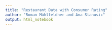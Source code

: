 ```yaml
---
title: "Restaurant Data with Consumer Rating"
author: "Roman Mühlfeldner and Ana Stanusic"
output: html_notebook
---
```



